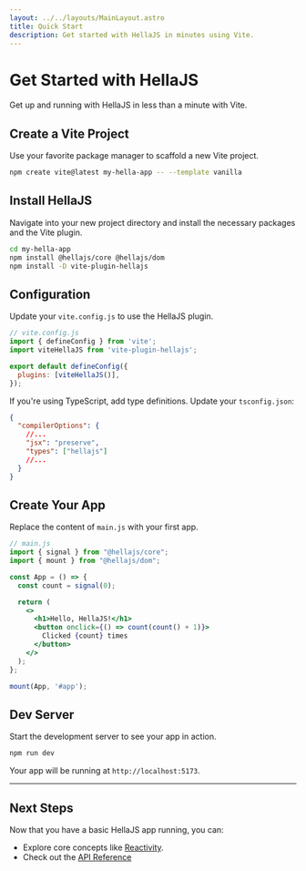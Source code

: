 ```yaml
---
layout: ../../layouts/MainLayout.astro
title: Quick Start
description: Get started with HellaJS in minutes using Vite.
---
```


# Get Started with HellaJS

Get up and running with HellaJS in less than a minute with Vite.

## Create a Vite Project

Use your favorite package manager to scaffold a new Vite project.

```bash
npm create vite@latest my-hella-app -- --template vanilla
```

## Install HellaJS

Navigate into your new project directory and install the necessary packages and the Vite plugin.

```bash
cd my-hella-app
npm install @hellajs/core @hellajs/dom
npm install -D vite-plugin-hellajs
```

## Configuration

Update your `vite.config.js` to use the HellaJS plugin.

```js
// vite.config.js
import { defineConfig } from 'vite';
import viteHellaJS from 'vite-plugin-hellajs';

export default defineConfig({
  plugins: [viteHellaJS()],
});
```

If you're using TypeScript, add type definitions. Update your `tsconfig.json`:

```json
{
  "compilerOptions": {
    //...
    "jsx": "preserve",
    "types": ["hellajs"]
    //...
  }
}
```

## Create Your App

Replace the content of `main.js` with your first app.

```jsx
// main.js
import { signal } from "@hellajs/core";
import { mount } from "@hellajs/dom";

const App = () => {
  const count = signal(0);

  return (
    <>
      <h1>Hello, HellaJS!</h1>
      <button onclick={() => count(count() + 1)}>
        Clicked {count} times
      </button>
    </>
  );
};

mount(App, '#app');
```

## Dev Server

Start the development server to see your app in action.

```bash
npm run dev
```

Your app will be running at `http://localhost:5173`.

---

## Next Steps

Now that you have a basic HellaJS app running, you can:

- Explore core concepts like [Reactivity](/learn/concepts/reactivity).
- Check out the [API Reference](/reference/core/signal)
